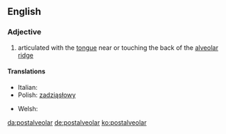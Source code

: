 ==English==

===Adjective===
{{en-adj|-}}

# {{phonetics}} articulated with the [[tongue]] near or touching the back of the [[alveolar ridge]]

====Translations====
{{trans-top|articulated with the tongue near or touching the back of the alveolar ridge}}
* Italian: {{t-|it|postalveolare}}
* Polish: [[zadziąsłowy]] {{m}}
{{trans-mid}}
* Welsh: {{t-|cy|ôl-orfannol}}
{{trans-bottom}}

[[da:postalveolar]]
[[de:postalveolar]]
[[ko:postalveolar]]